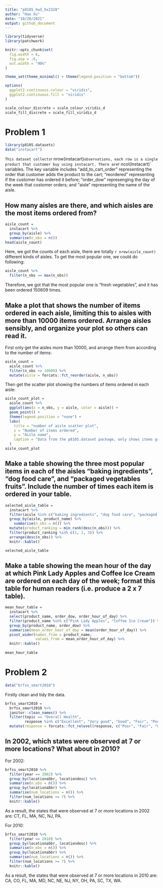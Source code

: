 ```yaml
---
title: "p8105_hw3_hx2328"
author: "Hao Xu"
date: "10/20/2021"
output: github_document
---
```


```r
library(tidyverse)
library(patchwork)

knitr::opts_chunk$set(
  fig.width = 6,
  fig.asp = .6,
  out.width = "90%"
)

theme_set(theme_minimal() + theme(legend.position = "bottom"))

options(
  ggplot2.continuous.colour = "viridis",
  ggplot2.continuous.fill = "viridis"
)

scale_colour_discrete = scale_colour_viridis_d
scale_fill_discrete = scale_fill_viridis_d
```

# Problem 1

```r
library(p8105.datasets)
data("instacart")
```

`This dataset collects `r nrow(instacart)` observations, each row is a single product that customer buy using instacart. There are `r ncol(instacart)` variables. The key variable includes "add_to_cart_order" representing the order that customer adds the product to the cart; "reordered" representing if the customer has ordered it before; "order_dow" represenging the day of the week that costomer orders; and "aisle" representing the name of the aisle.

## How many aisles are there, and which aisles are the most items ordered from?

```r
aisle_count = 
  instacart %>% 
  group_by(aisle) %>% 
  summarise(n_obs = n())
head(aisle_count)
```

Here, we got the counts of each aisle, there are totally `r nrow(aisle_count)` different kinds of aisles. To get the most popular one, we could do following:

```r
aisle_count %>% 
  filter(n_obs == max(n_obs))
```

Therefore, we got that the most popular one is "fresh vegetables", and it has been ordered 150609 times.

## Make a plot that shows the number of items ordered in each aisle, limiting this to aisles with more than 10000 items ordered. Arrange aisles sensibly, and organize your plot so others can read it.

First only get the aisles more than 10000, and arrange them from according to the number of items:

```r
aisle_count = 
  aisle_count %>% 
  filter(n_obs >= 10000) %>% 
  mutate(aisle = forcats::fct_reorder(aisle, n_obs))
```

Then get the scatter plot showing the numbers of items ordered in each aisle:

```r
aisle_count_plot = 
  aisle_count %>% 
  ggplot(aes(x = n_obs, y = aisle, color = aisle)) +
  geom_point() +
  theme(legend.position = "none") +
  labs(
    title = "number of aisle scatter plot",
    x = "Number of items ordered",
    y = "Aisle name",
    caption = "Data from the p8105.dataset package, only shows items greater than or equal to 10000"
  )
aisle_count_plot
```

## Make a table showing the three most popular items in each of the aisles “baking ingredients”, “dog food care”, and “packaged vegetables fruits”. Include the number of times each item is ordered in your table.

```r
selected_aisle_table = 
  instacart %>% 
  filter(aisle %in% c("baking ingredients", "dog food care", "packaged vegetables fruits")) %>% 
  group_by(aisle, product_name) %>% 
    summarise(n_obs = n()) %>% 
  mutate(product_ranking = min_rank(desc(n_obs))) %>% 
  filter(product_ranking %in% c(1, 2, 3)) %>% 
  arrange(desc(n_obs)) %>% 
  knitr::kable()

selected_aisle_table
```

## Make a table showing the mean hour of the day at which Pink Lady Apples and Coffee Ice Cream are ordered on each day of the week; format this table for human readers (i.e. produce a 2 x 7 table).

```r
mean_hour_table = 
  instacart %>% 
  select(product_name, order_dow, order_hour_of_day) %>% 
  filter(product_name %in% c("Pink Lady Apples", "Coffee Ice Cream")) %>% 
  group_by(product_name, order_dow) %>% 
  summarise(mean_order_hour_of_day = mean(order_hour_of_day)) %>% 
  pivot_wider(names_from = product_name,
              values_from = mean_order_hour_of_day) %>% 
  knitr::kable()
  
mean_hour_table
```


# Problem 2

```r
data("brfss_smart2010")
```

Firstly clean and tidy the data.

```r
brfss_smart2010 = 
  brfss_smart2010 %>% 
  janitor::clean_names() %>% 
  filter(topic == "Overall Health",
         response %in% c("Excellent", "Very good", "Good", "Fair", "Poor")) %>% 
  mutate(response = forcats::fct_relevel(response, c("Poor", "Fair", "Good", "Very good", "Excellent")))
```

## In 2002, which states were observed at 7 or more locations? What about in 2010?

For 2002:

```r
brfss_smart2010 %>% 
  filter(year == 2002) %>% 
  group_by(locationabbr, locationdesc) %>% 
  summarise(n_obs = n()) %>% 
  group_by(locationabbr) %>% 
  summarise(num_locations = n()) %>% 
  filter(num_locations >= 7) %>% 
  knitr::kable()
```

As a result, the states that were observed at 7 or more locations in 2002 are: CT, FL, MA, NC, NJ, PA.

For 2010:

```r
brfss_smart2010 %>% 
  filter(year == 2010) %>% 
  group_by(locationabbr, locationdesc) %>% 
  summarise(n_obs = n()) %>% 
  group_by(locationabbr) %>% 
  summarise(num_locations = n()) %>% 
  filter(num_locations >= 7) %>% 
  knitr::kable()
```

As a result, the states that were observed at 7 or more locations in 2010 are: CA, CO, FL, MA, MD, NC, NE, NJ, NY, OH, PA, SC, TX, WA.


